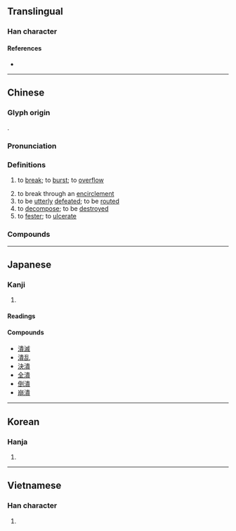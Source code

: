 {{also|溃}}
{{character info/new}}
==Translingual==

===Han character===
{{Han char|rn=85|rad=水|as=12|sn=15|four=35186|canj=ELMC|ids=⿰氵貴}}

====References====
* {{Han ref|kx=0650.230|dkj=18281|dj=1061.040|hdz=31741.020|uh=6F70|ud=28528|bh=BCEC|bd=48364}}

----

==Chinese==
{{zh-forms|s=溃}}

===Glyph origin===
{{Han etym}}
{{Han compound|水|alt1=氵|貴|ls=psc|c1=s|c2=p}}.

===Pronunciation===
{{zh-pron
|m=kuì,huì
|c=kui2
|h=pfs=
|md=
|mn=khùi/qz,xm,zz:hōe
|mn_note=khùi - vernacular (俗); hōe - literary
|w=3gue
|mc=y
|oc=y
|cat=v
}}

===Definitions===
{{zh-hanzi}}

# {{lb|zh|of a dike or dam}} to [[break]]; to [[burst]]; to [[overflow]]
# to break through an [[encirclement]]
# to be [[utterly]] [[defeated]]; to be [[routed]]
# to [[decompose]]; to be [[destroy]]ed
# to [[fester]]; to [[ulcerate]]

===Compounds===
{{zh-der|不戰而潰|奔潰|崩潰|一觸即潰|決癰潰疽|潰滅|望風而潰|潰盟|潰逃|潰散|潰決|潰爛|潰癰|潰瘍|潰不成軍|擊潰|潰潰|潰敗|潰圍|潰亂|隄潰蟻孔|鳥驚魚潰|鳥散魚潰|魚潰鳥散|群蟻潰堤|蟻潰|胃潰瘍}}

----

==Japanese==

===Kanji===
{{ja-kanji|grade=c|rs=水12}}

# {{defn|lang=ja|sort=水12}}

====Readings====
{{ja-readings
|goon=え
|kanon=かい
|kun=つぶ-す, つぶ-れる, つい-える
}}

====Compounds====
* [[潰滅]]
* [[潰乱]]
* [[決潰]]
* [[全潰]]
* [[倒潰]]
* [[崩潰]]

----

==Korean==

===Hanja===
{{ko-hanja|hangeul=궤|eumhun=|rv=gwe|mr=kwe|y=kwey}}

# {{defn|lang=ko|sort=水12}}

----

==Vietnamese==

===Han character===
{{vi-hantu|[[hội]], [[hói]], [[hòi]]|rs=水12}}

# {{defn|lang=vi}}